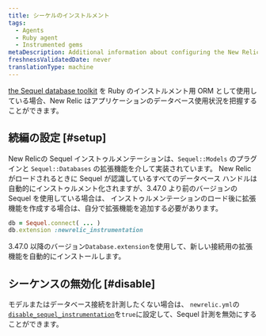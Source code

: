 ```yaml
---
title: シーケルのインストルメント
tags:
  - Agents
  - Ruby agent
  - Instrumented gems
metaDescription: Additional information about configuring the New Relic Ruby instrumentation of the Sequel database toolkit
freshnessValidatedDate: never
translationType: machine
---
```


[the Sequel database toolkit](https://github.com/jeremyevans/sequel) を Ruby のインストルメント用 ORM として使用している場合、New Relic はアプリケーションのデータベース使用状況を把握することができます。

## 続編の設定 [#setup]

New Relicの Sequel インストゥルメンテーションは、`Sequel::Models` のプラグインと `Sequel::Databases` の拡張機能を介して実装されています。 New Relicがロードされるときに Sequel が認識しているすべてのデータベース ハンドルは自動的にインストゥルメント化されますが、3.47.0 より前のバージョンの Sequel を使用している場合は、 インストゥルメンテーションのロード後に拡張機能を作成する場合は、自分で拡張機能を追加する必要があります。

```ruby
db = Sequel.connect( ... )
db.extension :newrelic_instrumentation
```

3.47.0 以降のバージョン`Database.extension`を使用して、新しい接続用の拡張機能を自動的にインストールします。

## シーケンスの無効化 [#disable]

モデルまたはデータベース接続を計測したくない場合は、 `newrelic.yml`の[`disable_sequel_instrumentation`](/docs/agents/ruby-agent/installation-and-configuration/ruby-agent-configuration#disable_sequel_instrumentation)を`true`に設定して、Sequel 計測を無効にすることができます。